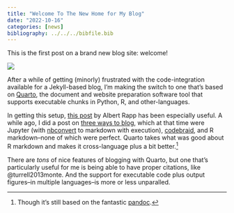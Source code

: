 ```yaml
---
title: "Welcome To The New Home for My Blog"
date: "2022-10-16"
categories: [news]
bibliography: ../../../bibfile.bib
---
```


This is the first post on a brand new blog site: welcome!

![](thumbnail.jpg)

After a while of getting (minorly) frustrated with the code-integration available for a Jekyll-based blog, I'm making the switch to one that's based on [Quarto](https://quarto.org/), the document and website preparation software tool that supports executable chunks in Python, R, and other-languages.

In getting this setup, [this post](https://albert-rapp.de/posts/13_quarto_blog_writing_guide/13_quarto_blog_writing_guide.html) by Albert Rapp has been especially useful. A while ago, I did a post on [three ways to blog](../three-ways-to-blog-with-code/index.qmd), which at that time were Jupyter (with [nbconvert](https://nbconvert.readthedocs.io/) to markdown with execution), [codebraid](https://github.com/gpoore/codebraid), and R markdown--none of which were perfect. Quarto takes what was good about R markdown and makes it cross-language plus a bit better.[^a]

There are *tons* of nice features of blogging with Quarto, but one that's particularly useful for me is being able to have proper citations, like @turrell2013monte. And the support for executable code plus output figures--in multiple languages--is more or less unparalled.

[^a]: Though it's still based on the fantastic [pandoc](https://pandoc.org/).
